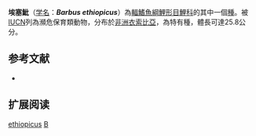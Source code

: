 {{Speciesbox 
| taxon = Barbus ethiopicus
| status = EN
| status_system = IUCN3.1
| authority = [[Zolezzi|Zolezzi]], 1939
| synonyms = *''Labeobarbus ethiopicus''<br /><small>Zolezzi, 1939</small>
}}

'''埃塞魮'''（[[学名|学名]]：'''''Barbus ethiopicus'''''）為[[輻鰭魚綱|輻鰭魚綱]][[鯉形目|鯉形目]][[鯉科|鯉科]]的其中一個[[種|種]]。被[[IUCN|IUCN]]列為瀕危保育類動物，分布於[[非洲|非洲]][[衣索比亞|衣索比亞]]，為特有種，體長可達25.8公分。

== 参考文献 ==
*{{FishBase_species|genus=Barbus|species=ethiopicus|year=2011|month=12}}

== 扩展阅读 ==
{{refbegin}}
{{wikispecies-inline|Barbus ethiopicus|埃塞魮}}
{{refend}}
{{Taxonbar|from=Q2184500}}

[[Category:魮屬|ethiopicus]]
[[Category:1939年描述的魚類|B]]

{{魚類小作品}}